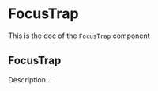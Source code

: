 <!--- FocusTrap.stories.mdx --->


<Meta
  title="FocusTrap"
  component={FocusTrap}
/>

# FocusTrap

This is the doc of the `FocusTrap` component

## FocusTrap

Description...

<Canvas>
  <Story name="base">
    <ExampleComponent />
  </Story>
</Canvas>

